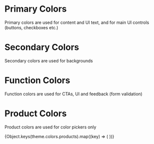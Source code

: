 

<Meta title="Design Tokens/Colors" />

# Primary Colors

Primary colors are used for content and UI text, and for main UI controls (buttons, checkboxes etc.)

<ColorPalette>
	<ColorItem title="black" subtitle="" colors={[theme.colors.black]} />
	<ColorItem title="white" subtitle="" colors={[theme.colors.white]} />
</ColorPalette>

# Secondary Colors

Secondary colors are used for backgrounds

<ColorPalette>
	<ColorItem
		title="clubChange"
		subtitle=""
		colors={[theme.colors.clubChange]}
	/>
	<ColorItem title="pink" subtitle="" colors={[theme.colors.pink]} />
	<ColorItem title="lightGrey" subtitle="" colors={[theme.colors.lightGrey]} />
	<ColorItem title="armyGreen" subtitle="" colors={[theme.colors.armyGreen]} />
	<ColorItem title="purple" subtitle="" colors={[theme.colors.purple]} />
</ColorPalette>

# Function Colors

Function colors are used for CTAs, UI and feedback (form validation)

<ColorPalette>
	<ColorItem title="linkRed" subtitle="" colors={[theme.colors.linkRed]} />
	<ColorItem title="redTint20" subtitle="" colors={[theme.colors.redTint20]} />
	<ColorItem
		title="confirmationGreen"
		subtitle=""
		colors={[theme.colors.confirmationGreen]}
	/>
	<ColorItem
		title="greenTint10"
		subtitle=""
		colors={[theme.colors.greenTint10]}
	/>
	<ColorItem title="hoverGrey" subtitle="" colors={[theme.colors.hoverGrey]} />
	<ColorItem
		title="blackTint50"
		subtitle=""
		colors={[theme.colors.blackTint50]}
	/>
	<ColorItem
		title="blackTint30"
		subtitle=""
		colors={[theme.colors.blackTint30]}
	/>
	<ColorItem
		title="blackTint20"
		subtitle=""
		colors={[theme.colors.blackTint20]}
	/>
</ColorPalette>

# Product Colors

Product colors are used for color pickers only

<ColorPalette>
	{Object.keys(theme.colors.products).map((key) => (
		<ColorItem
			key={key}
			title={key}
			subtitle=""
			colors={[theme.colors.products[key]]}
		/>
	))}
</ColorPalette>
